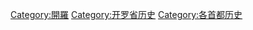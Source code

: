 {{Commonscat|History of Cairo}}

[[Category:開羅|Category:開羅]]
[[Category:开罗省历史|Category:开罗省历史]]
[[Category:各首都历史|Category:各首都历史]]
